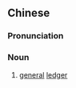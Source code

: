 {{also|总帐}}
==Chinese==
{{zh-forms|s=总帐|alt=總賬}}

===Pronunciation===
{{zh-pron
|m=zǒngzhàng
|c=zung2 zoeng3
|mn=qz,xm,zz:chóng-chàng
|cat=n
}}

===Noun===
{{zh-noun}}

# [[general]] [[ledger]]